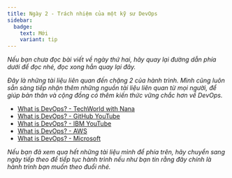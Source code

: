```yaml
---
title: Ngày 2 - Trách nhiệm của một kỹ sư DevOps
sidebar:
  badge:
    text: Mới
    variant: tip
---
```



_Nếu bạn chưa đọc bài viết về ngày thứ hai, hãy quay lại đường dẫn phía dưới để đọc nhé, đọc xong hẳn quay lại đây._

<LinkCard
  title="Ngày 2 - Trách nhiệm của một kỹ sư DevOps"
  href="../../guides/devops/day2"
/>

_Đây là những tài liệu liên quan đến chặng 2 của hành trình. Mình cũng luôn sẵn sàng tiếp nhận thêm những nguồn tài liệu
liên quan từ mọi người, để giúp bản thân và cộng đồng có thêm kiến thức vững chắc hơn về DevOps._

- [What is DevOps? - TechWorld with Nana](https://www.youtube.com/watch?v=0yWAtQ6wYNM)
- [What is DevOps? - GitHub YouTube](https://www.youtube.com/watch?v=kBV8gPVZNEE)
- [What is DevOps? - IBM YouTube](https://www.youtube.com/watch?v=UbtB4sMaaNM)
- [What is DevOps? - AWS](https://aws.amazon.com/devops/what-is-devops/)
- [What is DevOps? - Microsoft](https://docs.microsoft.com/en-us/devops/what-is-devops)

_Nếu bạn đã xem qua hết những tài liệu mình để phía trên, hãy chuyển sang ngày tiếp theo để tiếp tục hành trình nếu như bạn 
tin rằng đây chính là hành trình bạn muốn theo đuổi nhé._

<LinkCard
  title="Ngày 3"
  href="../../guides/devops/day3"
/>
